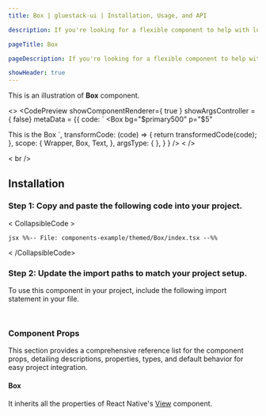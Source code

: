 ```yaml
---
title: Box | gluestack-ui | Installation, Usage, and API

description: If you're looking for a flexible component to help with low-level layout needs, the Box component might be just what you need. With its customizable styles and props, it can be used to create a wide range of UI elements, from simple containers to complex layout structures.

pageTitle: Box

pageDescription: If you're looking for a flexible component to help with low-level layout needs, the Box component might be just what you need. With its customizable styles and props, it can be used to create a wide range of UI elements, from simple containers to complex layout structures.

showHeader: true
---
```



<Meta title="with-gluestack-style/components/Layout/Box" />




This is an illustration of **Box** component.

<>
  <CodePreview
    showComponentRenderer={ true }
  showArgsController = { false}
  metaData = {{
    code: `
<Box
  bg="$primary500"
  p="$5"
>
  <Text color='$text0' >
    This is the Box
  </Text>
</Box>
`,
      transformCode: (code) => {
        return transformedCode(code);
      },
        scope: {
      Wrapper,
        Box,
        Text,
      },
    argsType: { },
  }
}
/>
< />

< br />

## Installation

### Step 1: Copy and paste the following code into your project.

< CollapsibleCode >

```jsx %%-- File: components-example/themed/Box/index.tsx --%% ```

< /CollapsibleCode>

### Step 2: Update the import paths to match your project setup.

To use this component in your project, include the following import statement in your file.

```jsx
```

```jsx
```

### Component Props

This section provides a comprehensive reference list for the component props, detailing descriptions, properties, types, and default behavior for easy project integration.

#### Box

It inherits all the properties of React Native's [View](https://reactnative.dev/docs/view) component.

